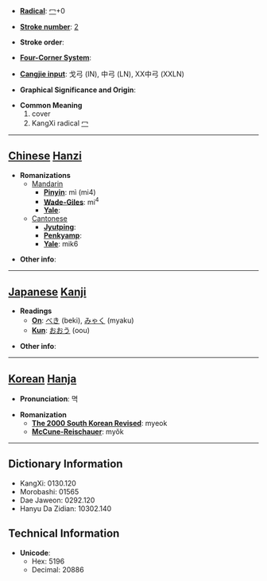 * '''[[Wiktionary:Chinese radical index| Radical]]''': [[Wiktionary:Chinese radical index 冖|冖]]+0

* '''[[Wiktionary:Chinese total strokes index|Stroke number]]''': [[Wiktionary:Chinese total strokes index 2|2]]

* '''Stroke order''': 

* '''[[Wiktionary:Chinese four corner index|Four-Corner System]]''': 

* '''[[Wiktionary:Chinese Cangjie index|Cangjie input]]''': 戈弓 (IN), 中弓 (LN), XX中弓 (XXLN)

* '''Graphical Significance and Origin''': 

* '''Common Meaning'''
*# cover
*# KangXi radical [[Wiktionary:Chinese radical index 冖|冖]]


----

== [[Chinese]] [[Hanzi]] ==

* '''Romanizations'''
** [[Mandarin]]
*** '''[[Pinyin]]''': mì (mi4)
*** '''[[Wade-Giles]]''': mi<sup>4</sup>
*** '''[[Yale]]''': 
**[[Cantonese]]
***'''[[Jyutping]]''':
***'''[[Penkyamp]]''': 
***'''[[Yale]]''': mik6

* '''Other info''': 

----

== [[Japanese]] [[Kanji]] ==

* '''Readings'''
** '''[[On]]''': [[べき]] (beki), [[みゃく]] (myaku)
** '''[[Kun]]''': [[おおう]] (oou)

* '''Other info''':  

----

== [[Korean]] [[Hanja]] ==

* '''Pronunciation''': 멱

* '''Romanization'''
** '''[[The 2000 South Korean Revised Romanization|The 2000 South Korean Revised]]''': myeok
** '''[[McCune-Reischauer]]''': myŏk

----

== Dictionary Information ==

* KangXi: 0130.120
* Morobashi: 01565
* Dae Jaweon: 0292.120
* Hanyu Da Zidian: 10302.140

== Technical Information ==

* '''Unicode''':
** Hex: 5196
** Decimal: 20886